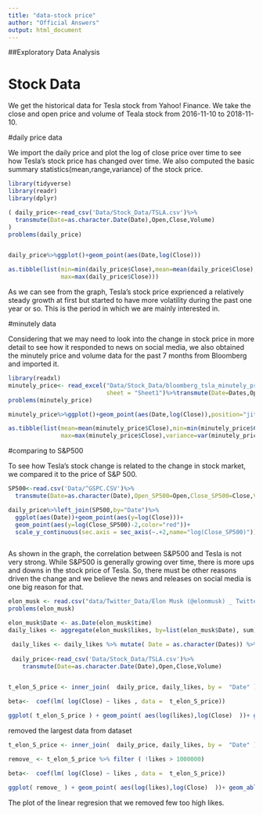 ```yaml
---
title: "data-stock price"
author: "Official Answers"
output: html_document
---
```

##Exploratory Data Analysis

# Stock Data

We get the historical data for Tesla stock from Yahoo! Finance. We take the close and open price and volume of Teala stock from 2016-11-10 to 2018-11-10.

#daily price data

We import the daily price and plot the log of close price over time to see how Tesla's stock price has changed over time. We also computed the basic summary statistics(mean,range,variance) of the stock price.

```r
library(tidyverse)
library(readr)
library(dplyr)

( daily_price<-read_csv('Data/Stock_Data/TSLA.csv')%>%
  transmute(Date=as.character.Date(Date),Open,Close,Volume)
)
problems(daily_price)


daily_price%>%ggplot()+geom_point(aes(Date,log(Close)))

as.tibble(list(min=min(daily_price$Close),mean=mean(daily_price$Close),
               max=max(daily_price$Close)))


```

As we can see from the graph, Tesla's stock price exprienced a relatively steady growth at first but started to have more volatility during the past one year or so. This is the period in which we are mainly interested in.

#minutely data

Considering that we may need to look into the change in stock price in more detail to see how it responded to news on social media, we also obtained the minutely price and volume data for the past 7 months from Bloomberg and imported it.

```r
library(readxl)
minutely_price<- read_excel("Data/Stock_Data/bloomberg_tsla_minutely_price_04252018_11072018.xlsx", 
                            sheet = "Sheet1")%>%transmute(Date=Dates,Open,Close,Volume)
problems(minutely_price)

minutely_price%>%ggplot()+geom_point(aes(Date,log(Close)),position="jitter")

as.tibble(list(mean=mean(minutely_price$Close),min=min(minutely_price$Close),
               max=max(minutely_price$Close),variance=var(minutely_price$Close)))
```


#comparing to S&P500

To see how Tesla's stock change is related to the change in stock market, we compared it to the price of S&P 500. 

```r
SP500<-read.csv('Data/^GSPC.CSV')%>%
  transmute(Date=as.character(Date),Open_SP500=Open,Close_SP500=Close,Volume_SP500=Volume)

daily_price%>%left_join(SP500,by="Date")%>%
  ggplot(aes(Date))+geom_point(aes(y=log(Close)))+
  geom_point(aes(y=log(Close_SP500)-2,color="red"))+
  scale_y_continuous(sec.axis = sec_axis(~.+2,name="log(Close_SP500)"))



```

As shown in the graph, the correlation between S&P500 and Tesla is not very strong. While S&P500 is generally growing over time, there is more ups and downs in the stock price of Tesla. So, there must be other reasons driven the change and we believe the news and releases on social media is one big reason for that.

```r
elon_musk <- read.csv("data/Twitter_Data/Elon Musk (@elonmusk) _ Twitter.csv") %>% distinct()
problems(elon_musk)

elon_musk$Date <- as.Date(elon_musk$time)   
daily_likes <- aggregate(elon_musk$likes, by=list(elon_musk$Date), sum) %>% rename( Dates = Group.1, likes = x)

 daily_likes <- daily_likes %>% mutate( Date = as.character(Dates)) %>% select(Date, likes) 
  
 daily_price<-read_csv('Data/Stock_Data/TSLA.csv')%>%
    transmute(Date=as.character.Date(Date),Open,Close,Volume) 


t_elon_S_price <- inner_join(  daily_price, daily_likes, by =  "Date" ) 

beta<-  coef(lm( log(Close) ~ likes , data =  t_elon_S_price)) 

ggplot( t_elon_S_price ) + geom_point( aes(log(likes),log(Close)  ))+ geom_abline(aes( intercept = beta[1], slope = beta[2]), color = 'red', alpha = 0.3, size = 1 ) 


```
removed the largest data from dataset 

```r

t_elon_S_price <- inner_join(  daily_price, daily_likes, by =  "Date" ) 

remove_ <- t_elon_S_price %>% filter ( !likes > 1000000)  

beta<-  coef(lm( log(Close) ~ likes , data =  t_elon_S_price)) 

ggplot( remove_ ) + geom_point( aes(log(likes),log(Close)  ))+ geom_abline(aes( intercept = beta[1], slope = beta[2]), color = 'red', alpha = 0.3, size = 1 ) 


```
The plot of the linear regresion that we removed few too high likes. 